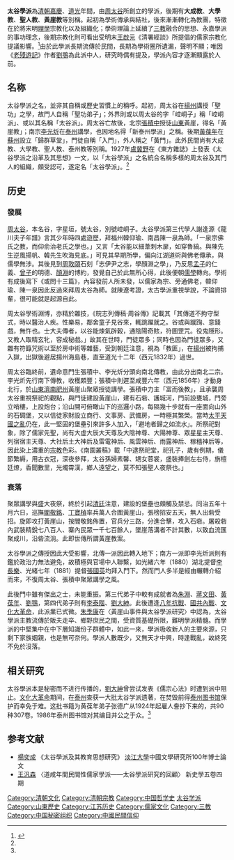 {{儒學}}
'''太谷學派'''為[[清朝|清朝]][[嘉慶|嘉慶]]、[[道光|道光]]年間，由[[周太谷|周太谷]]所創立的學派，後期有'''大成教'''、'''大學教'''、'''聖人教'''、'''黃崖教'''等別稱。起初為學術傳承與結社，後來漸漸轉化為教團，特徵在於將宋明[[理學|理學]]宗教化以及組織化；學術理論上延續了[[三教|三教]]融合的思想、永嘉學派的事功理念，後期宗教化則可看出受明末[[王啟元|王啟元]]《清署經談》所提倡的儒家宗教化提議影響。<ref name=wfs>{{cite book |author1=王汎森 |title=中国近代思想学术的谱系 |date=2018-02 |publisher=上海三联书店 |location=中国上海 |isbn=9787542661081|page=54-76}}</ref>由於此學派長期流傳於民間，長期為學術圈所遺漏，聲明不顯；唯因《[[老殘遊記|老殘遊記]]》作者[[劉鶚|劉鶚]]為此派中人，研究時偶有提及，學派內容才逐漸顯露於人前。

==名称==
太谷學派之名，並非其自稱或歷史習慣上的稱呼。起初，周太谷在[[揚州|揚州]]講授「聖功」之學，故門人自稱「聖功弟子」；外界則或以周太谷的字「崆峒子」稱「崆峒派」、或以其名稱「太谷派」。周太谷亡故後，北宗[[張積中|張積中]]授徒[[山東|山東]]黃崖，得名「黃崖教」；南宗[[李光炘|李光炘]]在[[泰州|泰州]]講學，也因地名得「新泰州學派」之稱。後期[[黃葆年|黃葆年]]在[[蘇州|蘇州]]設立「歸群草堂」，門徒自稱「入門」，外人稱之「黃門」。此外民間尚有大成教、大學教、聖人教、泰州教等別稱。1927年[[盧冀野|盧冀野]]在《東方雜誌》上發表《太谷學派之沿革及其思想》一文，以「太谷學派」之名統合名稱多樣的周太谷及其門人的組織，頗受認可，遂定名「太谷學派」。<ref name=wfs/>

==历史==
===發展===
[[周太谷|周太谷]]，本名谷，字星垣，號太谷，別號崆峒子。太谷學派第三代學人謝逢源《龍川夫子年譜》言其少年時四處遊歷，拜福州韓仰瑜、南昌陳一泉為師。「一泉宗佛氏之教，而仰俞治老氏之學也。」又言「太谷能以細葦刺木扉，如穿魯縞。與陳先生逆風揚帆、韓先生吹海見底。」可見其早期所學，偏向江湖道術與佛老傳承，與儒學無涉。其後見到[[周敦頤|周敦頤]]石刻「志伊尹之志，學顏淵之學」，乃反思[[孟子|孟子]]的仁義、[[曾子|曾子]]的明德、[[顏淵|顏淵]]的博約，發覺自己於此無所心得，此後便朝[[儒學|儒學]]轉向。學術有成後寫下《或問十三篇》，內容發前人所未發，以儒家為宗、旁通佛老，韓仰瑜、陳一泉因此反過來拜周太谷為師。就陳遼考證，太古學派重視學說，不論資排輩，很可能就是起源自此。

周太谷學術淵博，亦精於雜技，《皖志列傳稿‧周谷傳》記載其「其傳道不拘守型式，時以醫治人疾。性樂易，鄰舍童子見谷來，輒跳躍就之。谷或與蹴踘、意錢戲，無忤也。士大夫傳者，以谷能煉氣辟穀，通陰陽奇賅，符圖罡咒。役鬼隱形。又教人取精玄牝，容成秘戲。」故其在世時，門徒眾多；同時也因為門徒眾多，又雜有符籙咒術以至於房中術等雜藝，受到朝廷注意，視為「教匪」，在[[揚州|揚州]]被拘捕入獄，出獄後避居揚州海島巷，直至道光十二年（西元1832年）過世。

周太谷臨終前，遺命意門生張積中、李光炘分頭向南北傳教，由此分出南北二宗。李光炘先行南下傳教，收穫頗豐；張積中則遲至咸豐六年（西元1856年）才動身北行，於[[山東|山東]][[濟南|濟南]][[肥州|肥州]]黃崖山聚眾授徒講學。張積中力主「富而後教」，且承襲周太谷重視祭祀的觀點，與門徒建設黃崖山，建有石砦、護城河，門前設甕城，門旁立哨樓，上設炮台；沿山開可俯瞰山下的巡邏小路，每隔幾十步就有一座面向山外的石碉堡，又以信徒家財設立商行、文事房、武備房，一時極其繁榮。當時[[太平天國之亂|太平天國之亂]]仍在，此一堅固的堡壘引來許多人加入，「避地者歸之如流水」。所祭祀對象，除了儒家先聖，尚有大虛大辰大天尊及大陰神尊、大陽神尊、眾星星主天尊、列宿宿主天尊、大社后土大神后及雷電神后、風雲神后、雨露神后、稼穡神后等，因此染上濃重的[[宗教|宗教]]色彩。《南園叢稿》載「中逮祭祀堂，祀孔子，歲有例期，儀節繁縟，用古衣冠，深夜參拜，太谷孫婦素馨、甥女蓉裳，盛裝捧劍左右侍，旃檀廷燎，香聞數里，光燭霄漢，鄉人遠望之，莫不知張聖人夜祭也。」

===衰落===
聚眾講學與盛大夜祭，終於引起[[清廷|清廷]]注意，建設的堡壘也頗觸及禁忌。同治五年十月六日，巡撫[[閻敬銘|閻敬銘]]、[[丁寶楨|丁寶楨]]率兵萬人合圍黃崖山，張榜招安五天，無人出砦受招。旋即攻打黃崖山，按閻敬銘佈置，官兵分三路，分進合擊，攻入石砦。屠殺砦內武裝精銳七八百人、寨內民眾一千七百餘人，墜崖落溝者不計其數，以致血流匯聚成川，沿砦流淌。此即世傳所謂黃崖教案。

太谷學派之傳授因此大受影響，北傳一派因此轉入地下；南方一派即李光炘派則有鑑於政治力無法避免，故積極與官場中人聯繫，如光緒六年（1880）湖北提督[[李長樂|李長樂]]、光緒七年（1881）提督[[張國英|張國英]]均拜入門下。然而門人多半是經由輾轉介紹而來，不復周太谷、張積中聚眾講學之風。

此後門中雖有傑出之士，未能重振。第三代弟子中較有成就者為[[朱淵|朱淵]]、[[蔣文田|蔣文田]]、[[黃葆年|黃葆年]]、[[劉鶚|劉鶚]]，第四代弟子則有[[李泰階|李泰階]]、[[劉大紳|劉大紳]]。此後遭逢[[八年抗戰|八年抗戰]]、[[國共內戰|國共內戰]]、[[文化大革命|文化大革命]]，此派業已式微。[[朱季康|朱季康]]在〈黃崖山事件與太谷學派研究〉中認為，太谷學派主教流傳於販夫走卒、鄉野庶民之間，受資質基礎所限，難明學派精髓。而學派的中堅集中在中下層知識份子群體中，如此一來，學派吸收新人的主要來源，只剩下家族姻親，也是無可奈何。學派人數既少，又無天才中興，時逢戰亂，故終究不免於沒落。

==相关研究==
太谷學派本是秘密而不进行传播的，[[劉大紳|劉大紳]]曾尝试发表《儒宗心法》时遭到派中阻止。[[文化大革命|文化大革命]]期间，在[[泰州|泰州]]查获一大批太谷学派遗著，在焚毁前得[[泰州图书馆|泰州图书馆]]保护而幸免于难。这批书籍为黄葆年弟子张德广从1924年起雇人誊抄下来的，共90种307卷。1986年泰州图书馆对其编目并公之于众。<ref name=wfs/>

==参考文献==
{{reflist}}
*[[楊奕成|楊奕成]] 《太谷學派及其教育思想研究》 [[淡江大學|淡江大學]]中國文學研究所100年博士論文
*[[王汎森|王汎森]] 〈道咸年間民間性儒家學派——太谷學派研究的回顧〉 新史學五卷四期

[[Category:清朝文化|Category:清朝文化]]
[[Category:清朝宗教|Category:清朝宗教]]
[[Category:中国哲学史|Category:中国哲学史]]
[[Category:太谷学派|]]
[[Category:山東歷史|Category:山東歷史]]
[[Category:江苏历史|Category:江苏历史]]
[[Category:儒家文化|Category:儒家文化]]
[[Category:三教|Category:三教]]
[[Category:中国秘密组织|Category:中国秘密组织]]
[[Category:中國民間信仰|Category:中國民間信仰]]